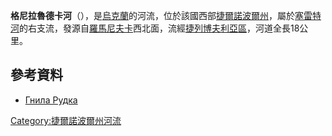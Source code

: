 '''格尼拉魯德卡河'''（{{lang-uk|Гнила Рудка}}），是[[烏克蘭|烏克蘭]]的河流，位於該國西部[[捷爾諾波爾州|捷爾諾波爾州]]，屬於[[塞雷特河|塞雷特河]]的右支流，發源自[[羅馬尼夫卡_(捷列博夫利亞區)|羅馬尼夫卡]]西北面，流經[[捷列博夫利亞區|捷列博夫利亞區]]，河道全長18公里。

==參考資料==
* [http://ecoternopil.gov.ua/index.php/pryrodni-resursy/resursy-vody Гнила Рудка] {{Wayback|url=http://ecoternopil.gov.ua/index.php/pryrodni-resursy/resursy-vody |date=20201203002928 }}

{{DEFAULTSORT:Гнила Рудка}}
[[Category:捷爾諾波爾州河流|Category:捷爾諾波爾州河流]]


{{Ukraine-river-stub}}